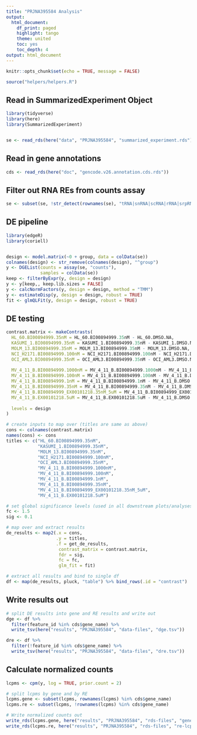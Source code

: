 ```yaml
---
title: "PRJNA395584 Analysis"
output:
  html_document:
    df_print: paged
    highlight: tango
    theme: united
    toc: yes
    toc_depth: 4
output: html_document
---
```


```r
knitr::opts_chunk$set(echo = TRUE, message = FALSE)

source("helpers/helpers.R")
```

## Read in SummarizedExperiment Object

```r
library(tidyverse)
library(here)
library(SummarizedExperiment)


se <- read_rds(here("data", "PRJNA395584", "summarized_experiment.rds"))
```

## Read in gene annotations

```r
cds <- read_rds(here("doc", "gencode.v26.annotation.cds.rds"))
```

## Filter out RNA REs from counts assay

```r
se <- subset(se, !str_detect(rownames(se), "tRNA|snRNA|scRNA|rRNA|srpRNA|Simple_repeat|Low_complexity"))
```

## DE pipeline

```r
library(edgeR)
library(coriell)


design <- model.matrix(~0 + group, data = colData(se))
colnames(design) <- str_remove(colnames(design), "^group")
y <- DGEList(counts = assay(se, "counts"),
             samples = colData(se))
keep <- filterByExpr(y, design = design)
y <- y[keep,, keep.lib.sizes = FALSE]
y <- calcNormFactors(y, design = design, method = "TMM")
y <- estimateDisp(y, design = design, robust = TRUE)
fit <- glmQLFit(y, design = design, robust = TRUE)
```

## DE testing

```r
contrast.matrix <- makeContrasts(
  HL_60.BI00894999.35nM = HL_60.BI00894999.35nM - HL_60.DMSO.NA,
  KASUMI_1.BI00894999.35nM = KASUMI_1.BI00894999.35nM - KASUMI_1.DMSO.NA,
  MOLM_13.BI00894999.35nM = MOLM_13.BI00894999.35nM - MOLM_13.DMSO.NA,
  NCI_H2171.BI00894999.100nM = NCI_H2171.BI00894999.100nM - NCI_H2171.DMSO.NA,
  OCI_AML3.BI00894999.35nM = OCI_AML3.BI00894999.35nM - OCI_AML3.DMSO.NA,
  
  MV_4_11_B.BI00894999.1000nM = MV_4_11_B.BI00894999.1000nM - MV_4_11_B.DMSO.NA,
  MV_4_11_B.BI00894999.100nM = MV_4_11_B.BI00894999.100nM - MV_4_11_B.DMSO.NA,
  MV_4_11_B.BI00894999.1nM = MV_4_11_B.BI00894999.1nM - MV_4_11_B.DMSO.NA,
  MV_4_11_B.BI00894999.35nM = MV_4_11_B.BI00894999.35nM - MV_4_11_B.DMSO.NA,
  MV_4_11_B.BI00894999_EX00101218.35nM_5uM = MV_4_11_B.BI00894999_EX00101218.35nM_5uM - MV_4_11_B.DMSO.NA,
  MV_4_11_B.EX00101218.5uM = MV_4_11_B.EX00101218.5uM - MV_4_11_B.DMSO.NA,
  
  levels = design
)

# create inputs to map over (titles are same as above)
cons <- colnames(contrast.matrix)
names(cons) <- cons
titles <- c("HL_60.BI00894999.35nM",
            "KASUMI_1.BI00894999.35nM",
            "MOLM_13.BI00894999.35nM",
            "NCI_H2171.BI00894999.100nM",
            "OCI_AML3.BI00894999.35nM",
            "MV_4_11_B.BI00894999.1000nM",
            "MV_4_11_B.BI00894999.100nM",
            "MV_4_11_B.BI00894999.1nM",
            "MV_4_11_B.BI00894999.35nM",
            "MV_4_11_B.BI00894999_EX00101218.35nM_5uM",
            "MV_4_11_B.EX00101218.5uM")

# set global significance levels (used in all downstream plots/analyses)
fc <- 1.5
sig <- 0.1

# map over and extract results
de_results <- map2(.x = cons, 
                   .y = titles, 
                   .f = get_de_results, 
                    contrast_matrix = contrast.matrix,
                    fdr = sig,
                    fc = fc,
                    glm_fit = fit)

# extract all results and bind to single df
df <- map(de_results, pluck, "table") %>% bind_rows(.id = "contrast")
```

## Write results out

```r
# split DE results into gene and RE results and write out
dge <- df %>% 
  filter(feature_id %in% cds$gene_name) %>% 
  write_tsv(here("results", "PRJNA395584", "data-files", "dge.tsv"))

dre <- df %>% 
  filter(!feature_id %in% cds$gene_name) %>% 
  write_tsv(here("results", "PRJNA395584", "data-files", "dre.tsv"))
```

## Calculate normalized counts

```r
lcpms <- cpm(y, log = TRUE, prior.count = 2)

# split lcpms by gene and by RE
lcpms.gene <- subset(lcpms, rownames(lcpms) %in% cds$gene_name)
lcpms.re <- subset(lcpms, !rownames(lcpms) %in% cds$gene_name)

# Write normalized counts out
write_rds(lcpms.gene, here("results", "PRJNA395584", "rds-files", "gene-lcpms.rds"))
write_rds(lcpms.re, here("results", "PRJNA395584", "rds-files", "re-lcpms.rds"))
```
